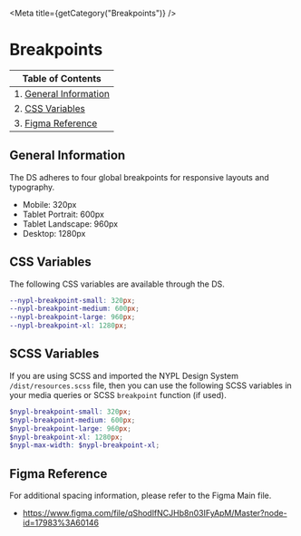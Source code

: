 

<Meta title={getCategory("Breakpoints")} />

# Breakpoints

| Table of Contents                              |
| ---------------------------------------------- |
| 1. [General Information](#general-information) |
| 2. [CSS Variables](#css-variables)             |
| 3. [Figma Reference](#figma-reference)         |

## General Information

The DS adheres to four global breakpoints for responsive layouts and typography.

- Mobile: 320px
- Tablet Portrait: 600px
- Tablet Landscape: 960px
- Desktop: 1280px

## CSS Variables

The following CSS variables are available through the DS.

```scss
--nypl-breakpoint-small: 320px;
--nypl-breakpoint-medium: 600px;
--nypl-breakpoint-large: 960px;
--nypl-breakpoint-xl: 1280px;
```

## SCSS Variables

If you are using SCSS and imported the NYPL Design System `/dist/resources.scss`
file, then you can use the following SCSS variables in your media queries or
SCSS `breakpoint` function (if used).

```scss
$nypl-breakpoint-small: 320px;
$nypl-breakpoint-medium: 600px;
$nypl-breakpoint-large: 960px;
$nypl-breakpoint-xl: 1280px;
$nypl-max-width: $nypl-breakpoint-xl;
```

## Figma Reference

For additional spacing information, please refer to the Figma Main file.

- https://www.figma.com/file/qShodlfNCJHb8n03IFyApM/Master?node-id=17983%3A60146
